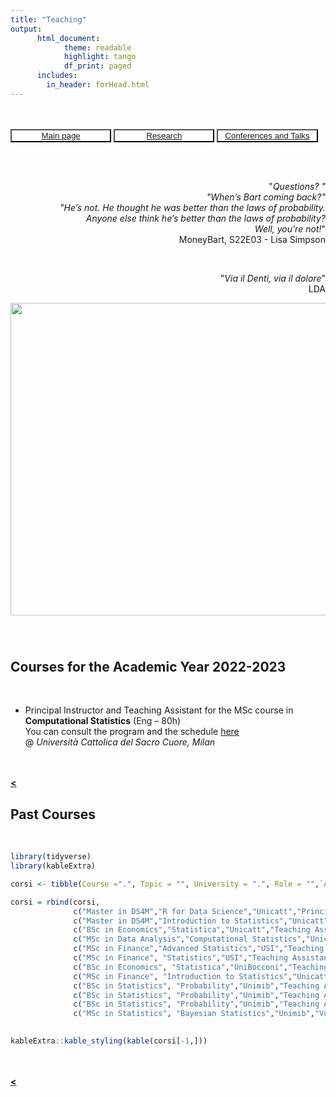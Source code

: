 ```yaml
---
title: "Teaching"
output: 
      html_document:
            theme: readable
            highlight: tango
            df_print: paged
      includes:
        in_header: forHead.html
---
```


<br>
<br>
<button type="button" name="button" class="btn" style="background-color:white;color:blue;width: 32%;">[Main page](/index)</button>
<button type="button" name="button" class="btn" style="background-color:white;color:blue;width: 32%;">[Research](/Rmarkdowns/Research)
</button>
<button type="button" name="button" class="btn" style="background-color:white;color:blue;width: 32%;">[Conferences and Talks](/Rmarkdowns/ConferencesAndTalks)</button>
<br>
<br>

<br>


<div style="text-align: right"> <p>&quot;<em>Questions? &quot; <br>&quot;When's Bart coming back?&quot;<br> &quot;He's not. He thought he was better than the laws of probability. <br>Anyone else think he's better than the laws of probability? <br>Well, you're not!</em>&quot; <br>MoneyBart, S22E03 - Lisa Simpson</p>
</div>

<br>

<div style="text-align: right"> <p>&quot;<em>Via il Denti, via il dolore</em>&quot; <br>LDA</p>
<img src="images/smvs.jpg?raw=true" width="600" height="500"/>
</div>

<br>


# {.tabset .tabset-fade}


## Courses for the Academic Year 2022-2023

<br>

* Principal Instructor and Teaching Assistant for the MSc course in **Computational Statistics** (Eng -- 80h)  
You can consult the program and the schedule [here](https://docenti.unicatt.it/ppd2/en/docenti/59969/francesco-denti/didattica)  
@ *Università Cattolica del Sacro Cuore, Milan*  


   
<br>     
[**<**](/index)
 

## Past Courses

<br>

```r
library(tidyverse)
library(kableExtra)
```

```r
corsi <- tibble(Course =".", Topic = "", University = ".", Role = "",`Academic Year` = ".", Hours = ".", Language = ".")

corsi = rbind(corsi,
              c("Master in DS4M","R for Data Science","Unicatt","Principal Instructor", "22-23", "7", "Eng"),
              c("Master in DS4M","Introduction to Statistics","Unicatt","Principal Instructor", "22-23", "14", "Eng"),
              c("BSc in Economics","Statistica","Unicatt","Teaching Assistant", "22-23", "24", "Ita"),
              c("MSc in Data Analysis","Computational Statistics","Unicatt","Lab Instructor", "21-22", "20", "Eng"),
              c("MSc in Finance","Advanced Statistics","USI","Teaching Assistant", "19-20", "15", "Eng"),
              c("MSc in Finance", "Statistics","USI","Teaching Assistant", "18-19", "15", "Eng"),
              c("BSc in Economics", "Statistica","UniBocconi","Teaching Assistant", "17-18", "24", "Ita"),
              c("MSc in Finance", "Introduction to Statistics","Unicatt","Principal Instructor", "17-18", "15", "Eng"),
              c("BSc in Statistics", "Probability","Unimib","Teaching Assistant", "17-18", "34", "Ita"),
              c("BSc in Statistics", "Probability","Unimib","Teaching Assistant", "16-17", "34", "Ita"),
              c("BSc in Statistics", "Probability","Unimib","Teaching Assistant", "15-16", "34", "Ita"),
              c("MSc in Statistics", "Bayesian Statistics","Unimib","Volounteer Teaching Assistant", "16-17", "8", "Ita"))
             

kableExtra::kable_styling(kable(corsi[-1,]))
```

<!--
1. [Apr 19 – Jul 20] Lab instructor (20h), MSc course in **Computational Statistics** (Eng)  
@ *Università Cattolica del Sacro Cuore, Milan*  

1. [Sep 19 – Jan 20] Teaching Assistant, MSc course in **Advanced Statistics** (Eng)  
@ *USI - Universtà della Svizzera italiana*  

1. [Sep 18 – Jan 19] Teaching Assistant, MSc course in **Statistics** (Eng)  
@ *USI - Universtà della Svizzera italiana, Lugano*  

1. [Sep 17 – Jun 18] Teaching Assistant, BSc course in **Statistics** (Eng)  
@ *Bocconi University, Milan*  

1. [Sep 17] Principal Instructor, MSc precourse in **Statistics** (15h, Eng)  
@ *Università Cattolica del Sacro Cuore, Milan*  

1. [Nov 15 – Jan 21] Teaching Assistant and Academic Tutor, BSc course in **Probability** (Ita)  
@ *University of Milano-Bicocca*, Author of the course notes  

1. [Oct 16 – Dec 17] Volunteer Academic Tutor, MSc course in **Bayesian Statistics** (Ita)  
@  *University of Milano-Bicocca*
-->


   
<br>     
[**<**](/index)
 
